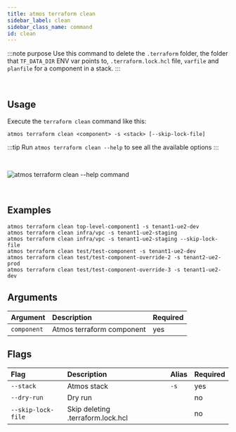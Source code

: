```yaml
---
title: atmos terraform clean
sidebar_label: clean
sidebar_class_name: command
id: clean
---
```


:::note purpose
Use this command to delete the `.terraform` folder, the folder that `TF_DATA_DIR` ENV var points to, `.terraform.lock.hcl` file, `varfile`
and `planfile` for a
component in a stack.
:::

<br/>

<Screengrab title="atmos terraform clean --help" slug="atmos-terraform-clean--help" />

## Usage

Execute the `terraform clean` command like this:

```shell
atmos terraform clean <component> -s <stack> [--skip-lock-file]
```

:::tip
Run `atmos terraform clean --help` to see all the available options
:::

<br />

![`atmos terraform clean --help` command](/img/cli/help/atmos-terraform-clean-help-command.png)

<br />

## Examples

```shell
atmos terraform clean top-level-component1 -s tenant1-ue2-dev
atmos terraform clean infra/vpc -s tenant1-ue2-staging
atmos terraform clean infra/vpc -s tenant1-ue2-staging --skip-lock-file
atmos terraform clean test/test-component -s tenant1-ue2-dev
atmos terraform clean test/test-component-override-2 -s tenant2-ue2-prod
atmos terraform clean test/test-component-override-3 -s tenant1-ue2-dev
```

## Arguments

| Argument    | Description               | Required |
| :---------- | :------------------------ | :------- |
| `component` | Atmos terraform component | yes      |

## Flags

| Flag               | Description                       | Alias | Required |
| :----------------- | :-------------------------------- | :---- | :------- |
| `--stack`          | Atmos stack                       | `-s`  | yes      |
| `--dry-run`        | Dry run                           |       | no       |
| `--skip-lock-file` | Skip deleting .terraform.lock.hcl |       | no       |
